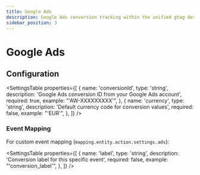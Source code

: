 ```yaml
---
title: Google Ads
description: Google Ads conversion tracking within the unified gtag destination
sidebar_position: 3
---
```



# Google Ads

## Configuration

<SettingsTable
  properties={[
    {
      name: 'conversionId',
      type: 'string',
      description: 'Google Ads conversion ID from your Google Ads account',
      required: true,
      example: "'AW-XXXXXXXXX'",
    },
    {
      name: 'currency',
      type: 'string',
      description: 'Default currency code for conversion values',
      required: false,
      example: "'EUR'",
    },
  ]}
/>

### Event Mapping

For custom event mapping (`mapping.entity.action.settings.ads`):

<SettingsTable
  properties={[
    {
      name: 'label',
      type: 'string',
      description: 'Conversion label for this specific event',
      required: false,
      example: "'conversion_label'",
    },
  ]}
/>

